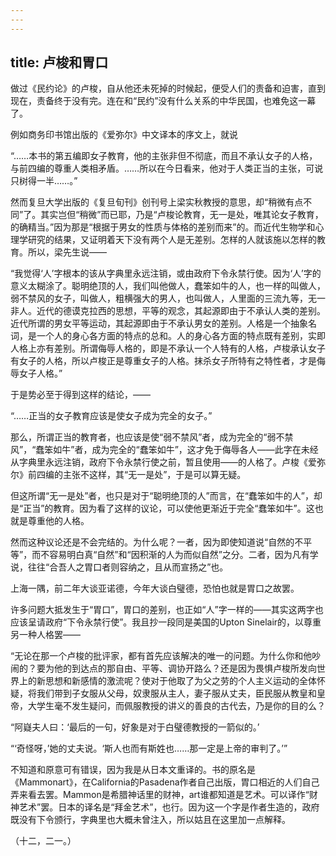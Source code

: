 ```yaml
---
---
---
```

title: 卢梭和胃口
---



做过《民约论》的卢梭，自从他还未死掉的时候起，便受人们的责备和迫害，直到现在，责备终于没有完。连在和“民约”没有什么关系的中华民国，也难免这一幕了。

例如商务印书馆出版的《爱弥尔》中文译本的序文上，就说

“……本书的第五编即女子教育，他的主张非但不彻底，而且不承认女子的人格，与前四编的尊重人类相矛盾。……所以在今日看来，他对于人类正当的主张，可说只树得一半……。”

然而复旦大学出版的《复旦旬刊》创刊号上梁实秋教授的意思，却“稍微有点不同”了。其实岂但“稍微”而已耶，乃是“卢梭论教育，无一是处，唯其论女子教育，的确精当。”因为那是“根据于男女的性质与体格的差别而来”的。而近代生物学和心理学研究的结果，又证明着天下没有两个人是无差别。怎样的人就该施以怎样的教育。所以，梁先生说——

“我觉得‘人’字根本的该从字典里永远注销，或由政府下令永禁行使。因为‘人’字的意义太糊涂了。聪明绝顶的人，我们叫他做人，蠢笨如牛的人，也一样的叫做人，弱不禁风的女子，叫做人，粗横强大的男人，也叫做人，人里面的三流九等，无一非人。近代的德谟克拉西的思想，平等的观念，其起源即由于不承认人类的差别。近代所谓的男女平等运动，其起源即由于不承认男女的差别。人格是一个抽象名词，是一个人的身心各方面的特点的总和。人的身心各方面的特点既有差别，实即人格上亦有差别。所谓侮辱人格的，即是不承认一个人特有的人格，卢梭承认女子有女子的人格，所以卢梭正是尊重女子的人格。抹杀女子所特有之特性者，才是侮辱女子人格。”

于是势必至于得到这样的结论，——

“……正当的女子教育应该是使女子成为完全的女子。”

那么，所谓正当的教育者，也应该是使“弱不禁风”者，成为完全的“弱不禁风”，“蠢笨如牛”者，成为完全的“蠢笨如牛”，这才免于侮辱各人——此字在未经从字典里永远注销，政府下令永禁行使之前，暂且使用——的人格了。卢梭《爱弥尔》前四编的主张不这样，其“无一是处”，于是可以算无疑。

但这所谓“无一是处”者，也只是对于“聪明绝顶的人”而言，在“蠢笨如牛的人”，却是“正当”的教育。因为看了这样的议论，可以使他更渐近于完全“蠢笨如牛”。这也就是尊重他的人格。

然而这种议论还是不会完结的。为什么呢？一者，因为即使知道说“自然的不平等”，而不容易明白真“自然”和“因积渐的人为而似自然”之分。二者，因为凡有学说，往往“合吾人之胃口者则容纳之，且从而宣扬之”也。

上海一隅，前二年大谈亚诺德，今年大谈白璧德，恐怕也就是胃口之故罢。

许多问题大抵发生于“胃口”，胃口的差别，也正如“人”字一样的——其实这两字也应该呈请政府“下令永禁行使”。我且抄一段同是美国的Upton Sinelair的，以尊重另一种人格罢——

“无论在那一个卢梭的批评家，都有首先应该解决的唯一的问题。为什么你和他吵闹的？要为他的到达点的那自由、平等、调协开路么？还是因为畏惧卢梭所发向世界上的新思想和新感情的激流呢？使对于他取了为父之劳的个人主义运动的全体怀疑，将我们带到子女服从父母，奴隶服从主人，妻子服从丈夫，臣民服从教皇和皇帝，大学生毫不发生疑问，而佩服教授的讲义的善良的古代去，乃是你的目的么？

“阿嶷夫人曰：‘最后的一句，好象是对于白璧德教授的一箭似的。’

“‘奇怪呀，’她的丈夫说。‘斯人也而有斯姓也……那一定是上帝的审判了。’”

不知道和原意可有错误，因为我是从日本文重译的。书的原名是《Mammonart》，在California的Pasadena作者自己出版，胃口相近的人们自己弄来看去罢。Mammon是希腊神话里的财神，art谁都知道是艺术。可以译作“财神艺术”罢。日本的译名是“拜金艺术”，也行。因为这一个字是作者生造的，政府既没有下令颁行，字典里也大概未曾注入，所以姑且在这里加一点解释。

（十二，二一。）